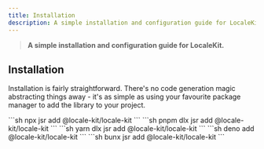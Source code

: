 ```yaml
---
title: Installation
description: A simple installation and configuration guide for LocaleKit.
---
```



> **A simple installation and configuration guide for LocaleKit.**

## Installation

Installation is fairly straightforward. There's no code generation magic abstracting things away - it's
as simple as using your favourite package manager to add the library to your project.

<Tabs>
<TabItem label="npm">
```sh
npx jsr add @locale-kit/locale-kit
```
</TabItem>

<TabItem label="pnpm">
```sh
pnpm dlx jsr add @locale-kit/locale-kit
```
</TabItem>

<TabItem label="Yarn">
```sh
yarn dlx jsr add @locale-kit/locale-kit
```
</TabItem>
<TabItem label="Deno">
```sh
deno add @locale-kit/locale-kit
```
</TabItem>
<TabItem label="Bun">
```sh
bunx jsr add @locale-kit/locale-kit
```
</TabItem>
</Tabs>

